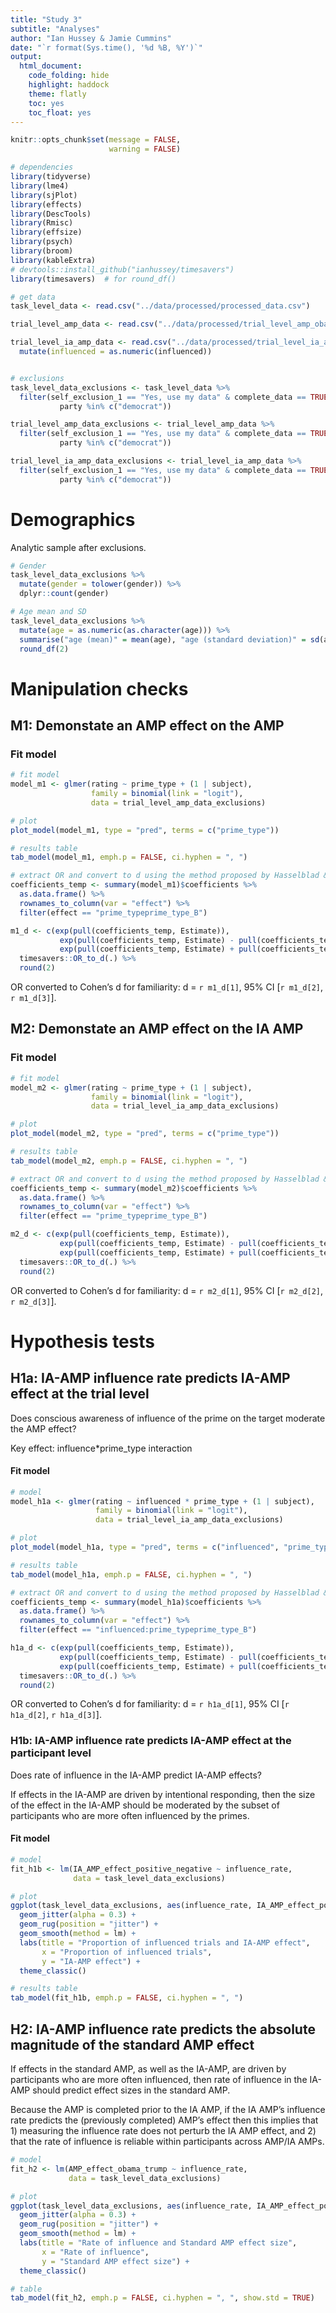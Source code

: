 ```yaml
---
title: "Study 3"
subtitle: "Analyses"
author: "Ian Hussey & Jamie Cummins"
date: "`r format(Sys.time(), '%d %B, %Y')`"
output:
  html_document:
    code_folding: hide
    highlight: haddock
    theme: flatly
    toc: yes
    toc_float: yes
---
```


```r

knitr::opts_chunk$set(message = FALSE, 
                      warning = FALSE)

```

```r

# dependencies
library(tidyverse)
library(lme4)
library(sjPlot)
library(effects)
library(DescTools)
library(Rmisc)
library(effsize)
library(psych)
library(broom)
library(kableExtra)
# devtools::install_github("ianhussey/timesavers")  
library(timesavers)  # for round_df()

# get data 
task_level_data <- read.csv("../data/processed/processed_data.csv")

trial_level_amp_data <- read.csv("../data/processed/trial_level_amp_obama_trump_data.csv")

trial_level_ia_amp_data <- read.csv("../data/processed/trial_level_ia_amp_positive_negative_data.csv") %>%
  mutate(influenced = as.numeric(influenced))


# exclusions
task_level_data_exclusions <- task_level_data %>%
  filter(self_exclusion_1 == "Yes, use my data" & complete_data == TRUE & 
           party %in% c("democrat"))

trial_level_amp_data_exclusions <- trial_level_amp_data %>%
  filter(self_exclusion_1 == "Yes, use my data" & complete_data == TRUE & 
           party %in% c("democrat"))

trial_level_ia_amp_data_exclusions <- trial_level_ia_amp_data %>%
  filter(self_exclusion_1 == "Yes, use my data" & complete_data == TRUE & 
           party %in% c("democrat"))

```

# Demographics

Analytic sample after exclusions.

```r

# Gender
task_level_data_exclusions %>%
  mutate(gender = tolower(gender)) %>%
  dplyr::count(gender)

# Age mean and SD
task_level_data_exclusions %>%
  mutate(age = as.numeric(as.character(age))) %>%
  summarise("age (mean)" = mean(age), "age (standard deviation)" = sd(age)) %>%
  round_df(2)

```

# Manipulation checks

## M1: Demonstate an AMP effect on the AMP

### Fit model

```r

# fit model
model_m1 <- glmer(rating ~ prime_type + (1 | subject), 
                  family = binomial(link = "logit"),
                  data = trial_level_amp_data_exclusions)

# plot
plot_model(model_m1, type = "pred", terms = c("prime_type"))

# results table
tab_model(model_m1, emph.p = FALSE, ci.hyphen = ", ")

# extract OR and convert to d using the method proposed by Hasselblad & Hedges (1995, Equation 5, p. 170): d = log(OR)*(sqrt(3)/pi). See also Sánchez-Meca, Marín-Martínez & Chacón-Moscoso's (2003).
coefficients_temp <- summary(model_m1)$coefficients %>%
  as.data.frame() %>%
  rownames_to_column(var = "effect") %>%
  filter(effect == "prime_typeprime_type_B")

m1_d <- c(exp(pull(coefficients_temp, Estimate)), 
           exp(pull(coefficients_temp, Estimate) - pull(coefficients_temp, "Std. Error")*1.96),
           exp(pull(coefficients_temp, Estimate) + pull(coefficients_temp, "Std. Error")*1.96)) %>%
  timesavers::OR_to_d(.) %>%
  round(2)

```

OR converted to Cohen's d for familiarity: d = `r m1_d[1]`, 95% CI [`r m1_d[2]`, `r m1_d[3]`].

## M2: Demonstate an AMP effect on the IA AMP

### Fit model

```r

# fit model
model_m2 <- glmer(rating ~ prime_type + (1 | subject), 
                  family = binomial(link = "logit"),
                  data = trial_level_ia_amp_data_exclusions)

# plot
plot_model(model_m2, type = "pred", terms = c("prime_type"))

# results table
tab_model(model_m2, emph.p = FALSE, ci.hyphen = ", ")

# extract OR and convert to d using the method proposed by Hasselblad & Hedges (1995, Equation 5, p. 170): d = log(OR)*(sqrt(3)/pi). See also Sánchez-Meca, Marín-Martínez & Chacón-Moscoso's (2003).
coefficients_temp <- summary(model_m2)$coefficients %>%
  as.data.frame() %>%
  rownames_to_column(var = "effect") %>%
  filter(effect == "prime_typeprime_type_B")

m2_d <- c(exp(pull(coefficients_temp, Estimate)), 
           exp(pull(coefficients_temp, Estimate) - pull(coefficients_temp, "Std. Error")*1.96),
           exp(pull(coefficients_temp, Estimate) + pull(coefficients_temp, "Std. Error")*1.96)) %>%
  timesavers::OR_to_d(.) %>%
  round(2)

```

OR converted to Cohen's d for familiarity: d = `r m2_d[1]`, 95% CI [`r m2_d[2]`, `r m2_d[3]`].

# Hypothesis tests

## H1a: IA-AMP influence rate predicts IA-AMP effect at the trial level

Does conscious awareness of influence of the prime on the target moderate the AMP effect?

Key effect: influence*prime_type interaction

#### Fit model

```r

# model
model_h1a <- glmer(rating ~ influenced * prime_type + (1 | subject), 
                   family = binomial(link = "logit"),
                   data = trial_level_ia_amp_data_exclusions)

# plot
plot_model(model_h1a, type = "pred", terms = c("influenced", "prime_type"))

# results table
tab_model(model_h1a, emph.p = FALSE, ci.hyphen = ", ")

# extract OR and convert to d using the method proposed by Hasselblad & Hedges (1995, Equation 5, p. 170): d = log(OR)*(sqrt(3)/pi). See also Sánchez-Meca, Marín-Martínez & Chacón-Moscoso's (2003).
coefficients_temp <- summary(model_h1a)$coefficients %>%
  as.data.frame() %>%
  rownames_to_column(var = "effect") %>%
  filter(effect == "influenced:prime_typeprime_type_B")

h1a_d <- c(exp(pull(coefficients_temp, Estimate)), 
           exp(pull(coefficients_temp, Estimate) - pull(coefficients_temp, "Std. Error")*1.96),
           exp(pull(coefficients_temp, Estimate) + pull(coefficients_temp, "Std. Error")*1.96)) %>%
  timesavers::OR_to_d(.) %>%
  round(2)

```

OR converted to Cohen's d for familiarity: d = `r h1a_d[1]`, 95% CI [`r h1a_d[2]`, `r h1a_d[3]`].

### H1b: IA-AMP influence rate predicts IA-AMP effect at the participant level

Does rate of influence in the IA-AMP predict IA-AMP effects?

If effects in the IA-AMP are driven by intentional responding, then the size of the effect in the IA-AMP should be moderated by the subset of participants who are more often influenced by the primes. 

#### Fit model

```r

# model
fit_h1b <- lm(IA_AMP_effect_positive_negative ~ influence_rate, 
              data = task_level_data_exclusions)

# plot
ggplot(task_level_data_exclusions, aes(influence_rate, IA_AMP_effect_positive_negative)) + 
  geom_jitter(alpha = 0.3) +
  geom_rug(position = "jitter") +
  geom_smooth(method = lm) +
  labs(title = "Proportion of influenced trials and IA-AMP effect", 
       x = "Proportion of influenced trials", 
       y = "IA-AMP effect") +
  theme_classic()

# results table
tab_model(fit_h1b, emph.p = FALSE, ci.hyphen = ", ")

```

## H2: IA-AMP influence rate predicts the absolute magnitude of the standard AMP effect

If effects in the standard AMP, as well as the IA-AMP, are driven by participants who are more often influenced, then rate of influence in the IA-AMP should predict effect sizes in the standard AMP. 

Because the AMP is completed prior to the IA AMP, if the IA AMP's influence rate predicts the (previously completed) AMP's effect then this implies that 1) measuring the influence rate does not perturb the IA AMP effect, and 2) that the rate of influence is reliable within participants across AMP/IA AMPs.

```r

# model
fit_h2 <- lm(AMP_effect_obama_trump ~ influence_rate, 
             data = task_level_data_exclusions)

# plot
ggplot(task_level_data_exclusions, aes(influence_rate, IA_AMP_effect_positive_negative)) + 
  geom_jitter(alpha = 0.3) +
  geom_rug(position = "jitter") +
  geom_smooth(method = lm) +
  labs(title = "Rate of influence and Standard AMP effect size", 
       x = "Rate of influence", 
       y = "Standard AMP effect size") +
  theme_classic()

# table
tab_model(fit_h2, emph.p = FALSE, ci.hyphen = ", ", show.std = TRUE)

```


